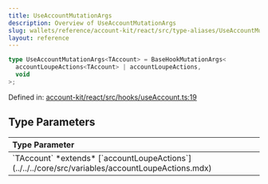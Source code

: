 ```yaml
---
title: UseAccountMutationArgs
description: Overview of UseAccountMutationArgs
slug: wallets/reference/account-kit/react/src/type-aliases/UseAccountMutationArgs
layout: reference
---
```


```ts
type UseAccountMutationArgs<TAccount> = BaseHookMutationArgs<
  accountLoupeActions<TAccount> | accountLoupeActions,
  void
>;
```

Defined in: [account-kit/react/src/hooks/useAccount.ts:19](https://github.com/alchemyplatform/aa-sdk/blob/08da565ff1e1b5bcae4581d79993c4ed9e522c16/account-kit/react/src/hooks/useAccount.ts#L19)

## Type Parameters

<table>
  <thead>
    <tr>
      <th align="left">Type Parameter</th>
    </tr>
  </thead>

  <tbody>
    <tr>
      <td>
        `TAccount` *extends* [`accountLoupeActions`](../../../core/src/variables/accountLoupeActions.mdx)
      </td>
    </tr>
  </tbody>
</table>
